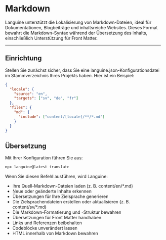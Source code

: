 # Markdown

Languine unterstützt die Lokalisierung von Markdown-Dateien, ideal für Dokumentationen, Blogbeiträge und inhaltsreiche Websites. Dieses Format bewahrt die Markdown-Syntax während der Übersetzung des Inhalts, einschließlich Unterstützung für Front Matter.

---

## Einrichtung

Stellen Sie zunächst sicher, dass Sie eine languine.json-Konfigurationsdatei im Stammverzeichnis Ihres Projekts haben. Hier ist ein Beispiel:

```json
{
  "locale": {
    "source": "en",
    "targets": ["sv", "de", "fr"]
  },
  "files": {
    "md": {
      "include": ["content/[locale]/**/*.md"]
    }
  }
}
```

## Übersetzung

Mit Ihrer Konfiguration führen Sie aus:

```bash
npx languine@latest translate
```

Wenn Sie diesen Befehl ausführen, wird Languine:

- Ihre Quell-Markdown-Dateien laden (z. B. content/en/*.md)
- Neue oder geänderte Inhalte erkennen
- Übersetzungen für Ihre Zielsprache generieren
- Die Zielsprachendateien erstellen oder aktualisieren (z. B. content/sv/*.md)
- Die Markdown-Formatierung und -Struktur bewahren
- Übersetzungen für Front Matter handhaben
- Links und Referenzen beibehalten
- Codeblöcke unverändert lassen
- HTML innerhalb von Markdown bewahren
